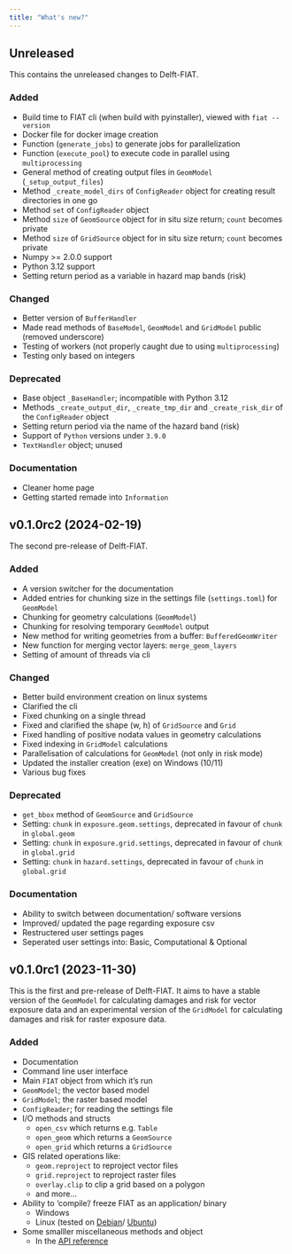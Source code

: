 ```yaml
---
title: "What's new?"
---
```


## Unreleased
This contains the unreleased changes to Delft-FIAT.

### Added
- Build time to FIAT cli (when build with pyinstaller), viewed with `fiat --version`
- Docker file for docker image creation
- Function (`generate_jobs`) to generate jobs for parallelization
- Function (`execute_pool`) to execute code in parallel using `multiprocessing`
- General method of creating output files in `GeomModel` (`_setup_output_files`)
- Method `_create_model_dirs` of `ConfigReader` object for creating result directories in one go
- Method `set` of `ConfigReader` object
- Method `size` of `GeomSource` object for in situ size return; `count` becomes private
- Method `size` of `GridSource` object for in situ size return; `count` becomes private
- Numpy >= 2.0.0 support
- Python 3.12 support
- Setting return period as a variable in hazard map bands (risk)

### Changed
- Better version of `BufferHandler`
- Made read methods of `BaseModel`, `GeomModel` and `GridModel` public (removed underscore)
- Testing of workers (not properly caught due to using `multiprocessing`)
- Testing only based on integers

### Deprecated
- Base object `_BaseHandler`; incompatible with Python 3.12
- Methods `_create_output_dir`, `_create_tmp_dir` and `_create_risk_dir` of the `ConfigReader` object
- Setting return period via the name of the hazard band (risk)
- Support of `Python` versions under `3.9.0`
- `TextHandler` object; unused

### Documentation
- Cleaner home page
- Getting started remade into `Information`

## v0.1.0rc2 (2024-02-19)
The second pre-release of Delft-FIAT.

### Added
- A version switcher for the documentation
- Added entries for chunking size in the settings file (`settings.toml`) for `GeomModel`
- Chunking for geometry calculations (`GeomModel`)
- Chunking for resolving temporary `GeomModel` output
- New method for writing geometries from a buffer: `BufferedGeomWriter`
- New function for merging vector layers: `merge_geom_layers`
- Setting of amount of threads via cli

### Changed
- Better build environment creation on linux systems
- Clarified the cli
- Fixed chunking on a single thread
- Fixed and clarified the shape (w, h) of `GridSource` and `Grid`
- Fixed handling of positive nodata values in geometry calculations
- Fixed indexing in `GridModel` calculations
- Parallelisation of calculations for `GeomModel` (not only in risk mode)
- Updated the installer creation (exe) on Windows (10/11)
- Various bug fixes

### Deprecated
- `get_bbox` method of `GeomSource` and `GridSource`
- Setting: `chunk` in `exposure.geom.settings`, deprecated in favour of `chunk` in `global.geom`
- Setting: `chunk` in `exposure.grid.settings`, deprecated in favour of `chunk` in `global.grid`
- Setting: `chunk` in `hazard.settings`, deprecated in favour of `chunk` in `global.grid`

### Documentation
- Ability to switch between documentation/ software versions
- Improved/ updated the page regarding exposure csv
- Restructered user settings pages
- Seperated user settings into: Basic, Computational & Optional

## v0.1.0rc1 (2023-11-30)
This is the first and pre-release of Delft-FIAT. It aims to have a stable version of the `GeomModel` for calculating damages and risk for vector exposure data and an experimental version of the `GridModel` for calculating damages and risk for raster exposure data.

### Added
- Documentation
- Command line user interface
- Main `FIAT` object from which it's run
- `GeomModel`; the vector based model
- `GridModel`; the raster based model
- `ConfigReader`; for reading the settings file
- I/O methods and structs
    - `open_csv` which returns e.g. `Table`
    - `open_geom` which returns a `GeomSource`
    - `open_grid` which returns a `GridSource`
- GIS related operations like:
    - `geom.reproject` to reproject vector files
    - `grid.reproject` to reproject raster files
    - `overlay.clip` to clip a grid based on a polygon
    - and more...
- Ability to 'compile'/ freeze FIAT as an application/ binary
    - Windows
    - Linux (tested on [Debian](https://www.debian.org/)/ [Ubuntu](https://ubuntu.com/))
- Some smalller miscellaneous methods and object
    - In the [API reference](api/index.qmd)
